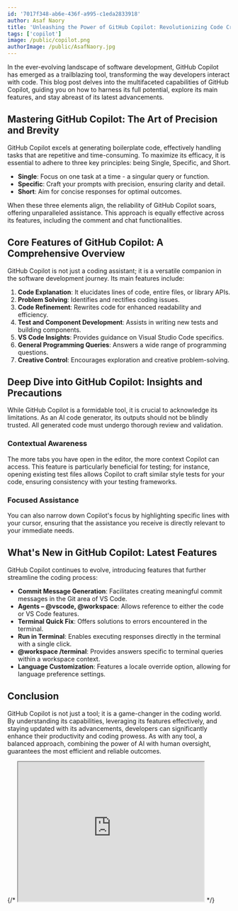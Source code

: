 ```yaml
---
id: '7017f348-ab6e-436f-a995-c1eda2833918'
author: Asaf Naory
title: 'Unleashing the Power of GitHub Copilot: Revolutionizing Code Creation'
tags: ['copilot']
image: /public/copilot.png
authorImage: /public/AsafNaory.jpg
---
```


In the ever-evolving landscape of software development, GitHub Copilot has emerged as a trailblazing tool, transforming the way developers interact with code. This blog post delves into the multifaceted capabilities of GitHub Copilot, guiding you on how to harness its full potential, explore its main features, and stay abreast of its latest advancements.

## Mastering GitHub Copilot: The Art of Precision and Brevity

GitHub Copilot excels at generating boilerplate code, effectively handling tasks that are repetitive and time-consuming. To maximize its efficacy, it is essential to adhere to three key principles: being Single, Specific, and Short.

- **Single**: Focus on one task at a time - a singular query or function.
- **Specific**: Craft your prompts with precision, ensuring clarity and detail.
- **Short**: Aim for concise responses for optimal outcomes.

When these three elements align, the reliability of GitHub Copilot soars, offering unparalleled assistance. This approach is equally effective across its features, including the comment and chat functionalities.

## Core Features of GitHub Copilot: A Comprehensive Overview

GitHub Copilot is not just a coding assistant; it is a versatile companion in the software development journey. Its main features include:

1. **Code Explanation**: It elucidates lines of code, entire files, or library APIs.
2. **Problem Solving**: Identifies and rectifies coding issues.
3. **Code Refinement**: Rewrites code for enhanced readability and efficiency.
4. **Test and Component Development**: Assists in writing new tests and building components.
5. **VS Code Insights**: Provides guidance on Visual Studio Code specifics.
6. **General Programming Queries**: Answers a wide range of programming questions.
7. **Creative Control**: Encourages exploration and creative problem-solving.

## Deep Dive into GitHub Copilot: Insights and Precautions

While GitHub Copilot is a formidable tool, it is crucial to acknowledge its limitations. As an AI code generator, its outputs should not be blindly trusted. All generated code must undergo thorough review and validation.

### Contextual Awareness

The more tabs you have open in the editor, the more context Copilot can access. This feature is particularly beneficial for testing; for instance, opening existing test files allows Copilot to craft similar style tests for your code, ensuring consistency with your testing frameworks.

### Focused Assistance

You can also narrow down Copilot's focus by highlighting specific lines with your cursor, ensuring that the assistance you receive is directly relevant to your immediate needs.

## What's New in GitHub Copilot: Latest Features

GitHub Copilot continues to evolve, introducing features that further streamline the coding process:

- **Commit Message Generation**: Facilitates creating meaningful commit messages in the Git area of VS Code.
- **Agents – @vscode, @workspace**: Allows reference to either the code or VS Code features.
- **Terminal Quick Fix**: Offers solutions to errors encountered in the terminal.
- **Run in Terminal**: Enables executing responses directly in the terminal with a single click.
- **@workspace /terminal**: Provides answers specific to terminal queries within a workspace context.
- **Language Customization**: Features a locale override option, allowing for language preference settings.

## Conclusion

GitHub Copilot is not just a tool; it is a game-changer in the coding world. By understanding its capabilities, leveraging its features effectively, and staying updated with its advancements, developers can significantly enhance their productivity and coding prowess. As with any tool, a balanced approach, combining the power of AI with human oversight, guarantees the most efficient and reliable outcomes.


{/* <iframe width="420" height="315" src="https://www.youtube.com/embed/HpzdGAGXFXE"></iframe> */}